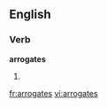 
==English==

===Verb===
'''arrogates'''

# {{third-person singular of|[[arrogate]]}}

[[fr:arrogates]]
[[vi:arrogates]]